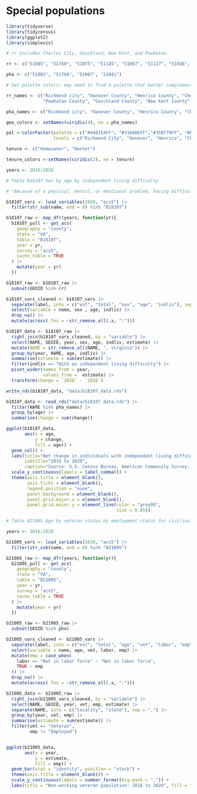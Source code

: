 # Special populations {#part-1-4}

```r

library(tidyverse)
library(tidycensus)
library(ggplot2)
library(simplevis)

# rr includes Charles City, Goochland, New Kent, and Powhatan.

rr <- c("51085", "51760", "51075", "51145", "51087", "51127", "51036", "51041")

pha <- c("51085", "51760", "51087", "51041")

# Set palette colors; may need to find a palette that better complements the PHA branding.

rr_names <- c("Richmond city", "Hanover County", "Henrico County", "Chesterfield County",
              "Powhatan County", "Goochland County", "New Kent County", "Charles City County")

pha_names <- c("Richmond city", "Hanover County", "Henrico County", "Chesterfield County")

geo_colors <- setNames(viridis(4), nm = pha_names)

pal <-colorFactor(palette = c("#440154FF", "#31688EFF","#35B779FF", "#FDE725FF"),
                  levels = c("Richmond City", "Hanover", "Henrico", "Chesterfield"))

tenure <- c("Homeowner", "Renter")

tenure_colors <-setNames(viridis(2), nm = tenure)

years <- 2016:2020

```


```r

# Table B18107 Sex by age by independent living difficulty

# "Because of a physical, mental, or emotional problem, having difficulty doing errands alone such as visiting a doctor’s office or shopping (DOUT)."

b18107_vars <- load_variables(2020, "acs5") |> 
  filter(str_sub(name, end = 6) %in% "B18107")

b18107_raw <- map_dfr(years, function(yr){
  b10107_pull <- get_acs(
    geography = "county",
    state = "VA",
    table = "B18107",
    year = yr,
    survey = "acs5",
    cache_table = TRUE
  ) |> 
    mutate(year = yr)
  })

b18107_raw <- b18107_raw |> 
  subset(GEOID %in% rr)

b18107_vars_cleaned <- b18107_vars |> 
  separate(label, into = c("est", "total", "sex", "age", "indliv"), sep = "!!") |> 
  select(variable = name, sex , age, indliv) |> 
  drop_na() |> 
  mutate(across(.fns = ~str_remove_all(.x, ":")))

b18107_data <- b18107_raw |> 
  right_join(b18107_vars_cleaned, by = "variable") |> 
  select(NAME, GEOID, year, sex, age, indliv, estimate) |> 
  mutate(NAME = str_remove_all(NAME, ", Virginia")) |>
  group_by(year, NAME, age, indliv) |> 
  summarise(estimate = sum(estimate)) |> 
  filter(indliv == "With an independent living difficulty") |> 
  pivot_wider(names_from = year,
              values_from =  estimate) |> 
  transform(change = `2020` - `2016`)

write_rds(b18107_data, "data/b18107_data.rds")

```

```r

b18107_data <- read_rds("data/b18107_data.rds") |> 
  filter(NAME %in% pha_names) |> 
  group_by(age) |> 
  summarise(change = sum(change))

ggplot(b18107_data,
       aes(x = age,
           y = change,
           fill = age)) +
  geom_col() +
  labs(title="Net change in individuals with independent living difficulties by age",
       subtitle="2016 to 2020",
       caption="Source: U.S. Census Bureau, American Community Survey, Table B18107.") +
  scale_y_continuous(labels = label_comma()) +
  theme(axis.title = element_blank(),
        axis.ticks = element_blank(),
        legend.position = "none",
        panel.background = element_blank(),
        panel.grid.major.x = element_blank(),
        panel.grid.major.y = element_line(color = "grey95",
                                          size = 0.05))

```

```r

# Table B21005 Age by veteran status by employment status for civilian population 18 to 64 years

years <- 2016:2020

b21005_vars <- load_variables(2020, "acs5") |> 
  filter(str_sub(name, end = 6) %in% "B21005")

b21005_raw <- map_dfr(years, function(yr){
  b21005_pull <- get_acs(
    geography = "county",
    state = "VA",
    table = "B21005",
    year = yr,
    survey = "acs5",
    cache_table = TRUE
  ) |> 
    mutate(year = yr)
  })

b21005_raw <- b21005_raw |> 
  subset(GEOID %in% pha)

b21005_vars_cleaned <- b21005_vars |> 
  separate(label, into = c("est", "total", "age", "vet", "labor", "emp"), sep = "!!") |> 
  select(variable = name, age, vet, labor, emp) |> 
  mutate(emp = case_when(
    labor == "Not in labor force" ~ "Not in labor force",
    TRUE ~ emp
  )) |> 
  drop_na() |> 
  mutate(across(.fns = ~str_remove_all(.x, ":")))

b21005_data <- b21005_raw |> 
  right_join(b21005_vars_cleaned, by = "variable") |> 
  select(NAME, GEOID, year, vet, emp, estimate) |> 
  separate(NAME, into = c("locality", "state"), sep = ",") |> 
  group_by(year, vet, emp) |> 
  summarise(estimate = sum(estimate)) |> 
  filter(vet == "Veteran",
         emp != "Employed")


ggplot(b21005_data,
       aes(x = year,
           y = estimate,
           fill = emp)) +
  geom_bar(stat = "identity", position = "stack") +
  theme(axis.title = element_blank()) +
  scale_y_continuous(labels = number_format(big.mark = ",")) +
  labs(title = "Non-working veteran population: 2016 to 2020", fill = "Status")

```